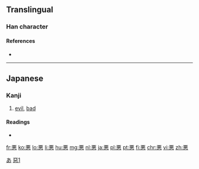 {{also|惡|恶}}
==Translingual==

===Han character===
{{Han char|rn=61|rad=心|as=07|sn=11|four=1033<sub>1</sub>|canj=一一心 (MMP), X一一心 (XMMP)|ids=⿱[[亜]][[心]]}}

====References====
* {{Han ref|kx=0388.341|dkj=10717|dj=0721.260|hdz=42300.020|uh=60AA|ud=24746}}

----

==Japanese==
{{ja-forms|[[悪]]|[[恶]]|[[惡]]}}

===Kanji===
{{ja-kanji|grade=3|rs=心07|style=s|kyu=惡}}

# [[evil]], [[bad]]

====Readings====
* {{ja-readings|goon=[[あく]] (aku), [[う]] (u)|kanon=[[あく]] (aku), [[お]] (o)|kun=[[わるい]] (warui), [[にくむ]] (nikumu), [[いずくんぞ]] (izukunzo)}}

[[Category:Han characters from which hiragana were derived|あ]]
[[Category:CJKV characters simplified differently in Japan and China|惡1]]

[[fr:悪]]
[[ko:悪]]
[[lo:悪]]
[[li:悪]]
[[hu:悪]]
[[mg:悪]]
[[nl:悪]]
[[ja:悪]]
[[pl:悪]]
[[pt:悪]]
[[fi:悪]]
[[chr:悪]]
[[vi:悪]]
[[zh:悪]]